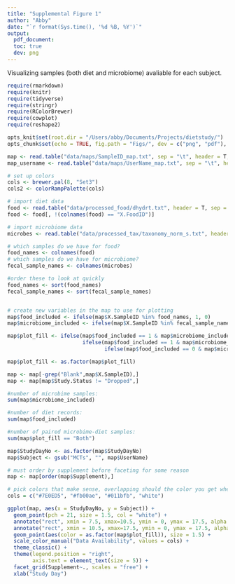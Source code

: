 ```yaml
---
title: "Supplemental Figure 1"
author: "Abby"
date: "`r format(Sys.time(), '%d %B, %Y')`"
output: 
  pdf_document:
  toc: true
  dev: png
---
```


Visualizing samples (both diet and microbiome) avaliable for each subject.

```r

require(rmarkdown)
require(knitr)
require(tidyverse)
require(stringr)
require(RColorBrewer) 
require(cowplot)
require(reshape2)

opts_knit$set(root.dir = "/Users/abby/Documents/Projects/dietstudy/")
opts_chunk$set(echo = TRUE, fig.path = "Figs/", dev = c("png", "pdf"), dpi = 300)

```

```r
map <- read.table("data/maps/SampleID_map.txt", sep = "\t", header = T, comment = "")
map_username <- read.table("data/maps/UserName_map.txt", sep = "\t", header = T, comment = "")

# set up colors
cols <- brewer.pal(8, "Set3")
cols2 <- colorRampPalette(cols)

```


```r
# import diet data
food <- read.table("data/processed_food/dhydrt.txt", header = T, sep = "\t", comment = "", row.names = "taxonomy")
food <- food[, !(colnames(food) == "X.FoodID")]

# import microbiome data
microbes <- read.table("data/processed_tax/taxonomy_norm_s.txt", header = T, sep = "\t", comment = "", row.names = "X.taxonomy")

```

```r
# which samples do we have for food?
food_names <- colnames(food)
# which samples do we have for microbiome?
fecal_sample_names <- colnames(microbes)

#order these to look at quickly
food_names <- sort(food_names)
fecal_sample_names <- sort(fecal_sample_names)


# create new variables in the map to use for plotting
map$food_included <- ifelse(map$X.SampleID %in% food_names, 1, 0)
map$microbiome_included <- ifelse(map$X.SampleID %in% fecal_sample_names, 1, 0)

map$plot_fill <- ifelse(map$food_included == 1 & map$microbiome_included == 1, "Both", 
                        ifelse(map$food_included == 1 & map$microbiome_included == 0, "Food Only",
                               ifelse(map$food_included == 0 & map$microbiome_included == 1, "Microbiome Only", "No Data")))

map$plot_fill <- as.factor(map$plot_fill)

map <- map[-grep("Blank",map$X.SampleID),]
map <- map[map$Study.Status != "Dropped",]

#number of microbime samples:
sum(map$microbiome_included)

#number of diet records:
sum(map$food_included)

#number of paired microbime-diet samples:
sum(map$plot_fill == "Both")

```

```r
map$StudyDayNo <- as.factor(map$StudyDayNo)
map$Subject <- gsub("MCTs", "", map$UserName)

# must order by supplement before faceting for some reason
map <- map[order(map$Supplement),]

# pick colors that make sense, overlapping should the color you get when you mix the two
cols = c("#7E0ED5", "#fb00ae", "#011bfb", "white")

ggplot(map, aes(x = StudyDayNo, y = Subject)) +
  geom_point(pch = 21, size = 1.5, col = "white") + 
  annotate("rect", xmin = 7.5, xmax=10.5, ymin = 0, ymax = 17.5, alpha = 0.2, fill = "grey") +
  annotate("rect", xmin = 10.5, xmax=17.5, ymin = 0, ymax = 17.5, alpha = 0.5, fill = "grey") +
  geom_point(aes(color = as.factor(map$plot_fill)), size = 1.5) +
  scale_color_manual("Data Availability", values = cols) +
  theme_classic() +
  theme(legend.position = "right",
        axis.text = element_text(size = 5)) +
  facet_grid(Supplement~., scales = "free") +
  xlab("Study Day") 

```
